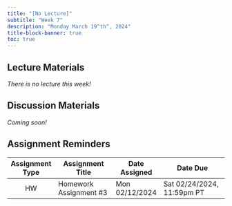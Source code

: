 ```yaml
---
title: "[No Lecture]"
subtitle: "Week 7"
description: "Monday March 19^th^, 2024"
title-block-banner: true
toc: true
---
```


## Lecture Materials 

*There is no lecture this week!*

## Discussion Materials

*Coming soon!*

## Assignment Reminders

| Assignment Type | Assignment Title       | Date Assigned  | Date Due                   |
|:---------------:|------------------------|----------------|----------------------------|
| HW              | Homework Assignment #3 | Mon 02/12/2024 | Sat 02/24/2024, 11:59pm PT |

<!-- | Assignment Type | Assignment Title                                                 | Date Assigned  | Date Due        | -->
<!-- |:---------------:|-------------------------------------------------------|----------------|----------------------------| -->
<!-- | HW              | [Homework Assignment #3](../assignments/HW3.qmd)      | Mon 02/12/2024 | Sat 02/24/2024, 11:59pm PT | -->
